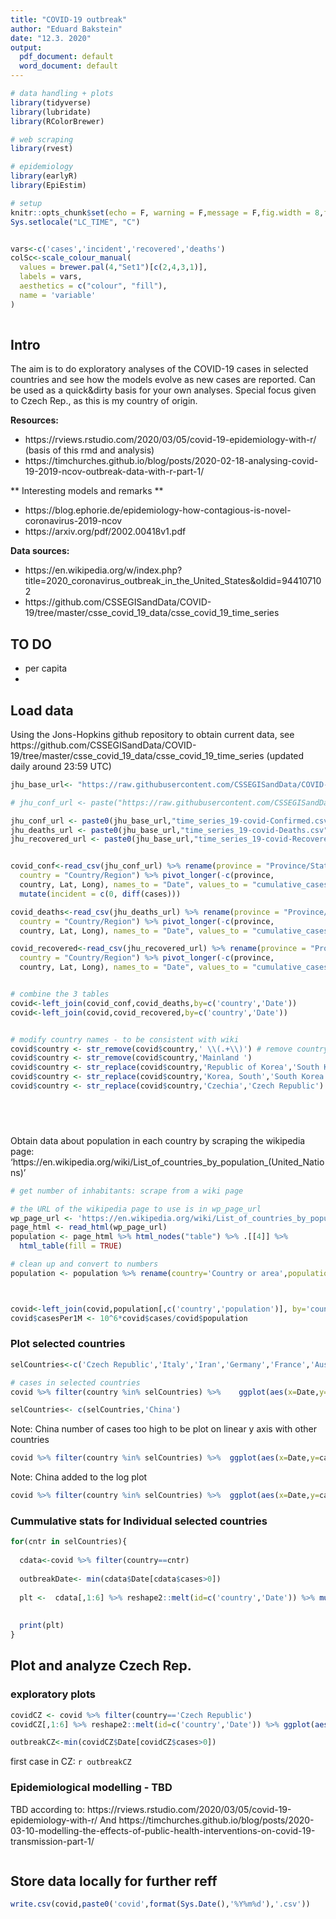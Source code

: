 ---
title: "COVID-19 outbreak"
author: "Eduard Bakstein"
date: "12.3. 2020"
output:
  pdf_document: default
  word_document: default
---

```{r settings-packages, echo=F,warning=F,message=F}

# data handling + plots
library(tidyverse)
library(lubridate)
library(RColorBrewer) 

# web scraping
library(rvest)

# epidemiology
library(earlyR)
library(EpiEstim)

# setup
knitr::opts_chunk$set(echo = F, warning = F,message = F,fig.width = 8,fig.height=5,cache=FALSE,dev="pdf")
Sys.setlocale("LC_TIME", "C")


vars<-c('cases','incident','recovered','deaths')
colSc<-scale_colour_manual(
  values = brewer.pal(4,"Set1")[c(2,4,3,1)],
  labels = vars,
  aesthetics = c("colour", "fill"),
  name = 'variable'
)
 


```


## Intro

The aim is to do exploratory analyses of the COVID-19 cases in selected countries and see how the models evolve as new cases are reported. Can be used as a quick&dirty basis for your own analyses. Special focus given to Czech Rep., as this is my country of origin.

**Resources:**

- https://rviews.rstudio.com/2020/03/05/covid-19-epidemiology-with-r/ (basis of this rmd and analysis)
- https://timchurches.github.io/blog/posts/2020-02-18-analysing-covid-19-2019-ncov-outbreak-data-with-r-part-1/

** Interesting models and remarks **

- https://blog.ephorie.de/epidemiology-how-contagious-is-novel-coronavirus-2019-ncov
- https://arxiv.org/pdf/2002.00418v1.pdf

**Data sources:**

- https://en.wikipedia.org/w/index.php?title=2020_coronavirus_outbreak_in_the_United_States&oldid=944107102
- https://github.com/CSSEGISandData/COVID-19/tree/master/csse_covid_19_data/csse_covid_19_time_series


## TO DO

 - per capita
 - 


## Load data
Using the Jons-Hopkins github repository to obtain current data, see
https://github.com/CSSEGISandData/COVID-19/tree/master/csse_covid_19_data/csse_covid_19_time_series (updated daily around 23:59 UTC)

```{r load-data}
jhu_base_url<- "https://raw.githubusercontent.com/CSSEGISandData/COVID-19/master/csse_covid_19_data/csse_covid_19_time_series/"

# jhu_conf_url <- paste("https://raw.githubusercontent.com/CSSEGISandData/", "COVID-19/master/csse_covid_19_data/", "csse_covid_19_time_series/", "time_series_19-covid-Confirmed.csv", sep = "")

jhu_conf_url <- paste0(jhu_base_url,"time_series_19-covid-Confirmed.csv")
jhu_deaths_url <- paste0(jhu_base_url,"time_series_19-covid-Deaths.csv")
jhu_recovered_url <- paste0(jhu_base_url,"time_series_19-covid-Recovered.csv")


covid_conf<-read_csv(jhu_conf_url) %>% rename(province = "Province/State", 
  country = "Country/Region") %>% pivot_longer(-c(province, 
  country, Lat, Long), names_to = "Date", values_to = "cumulative_cases") %>% arrange(province, Date) %>% group_by(country, Date) %>% summarise(cases=sum(cumulative_cases)) %>% mutate(Date=mdy(Date)) %>% arrange(country, Date) %>% group_by(country) %>% 
  mutate(incident = c(0, diff(cases))) 

covid_deaths<-read_csv(jhu_deaths_url) %>% rename(province = "Province/State", 
  country = "Country/Region") %>% pivot_longer(-c(province, 
  country, Lat, Long), names_to = "Date", values_to = "cumulative_cases") %>% arrange(province, Date) %>% group_by(country, Date) %>% summarise(deaths=sum(cumulative_cases)) %>% mutate(Date=mdy(Date)) %>% arrange(country, Date)

covid_recovered<-read_csv(jhu_recovered_url) %>% rename(province = "Province/State", 
  country = "Country/Region") %>% pivot_longer(-c(province, 
  country, Lat, Long), names_to = "Date", values_to = "cumulative_cases") %>% arrange(province, Date) %>% group_by(country, Date) %>% summarise(recovered=sum(cumulative_cases)) %>% mutate(Date=mdy(Date)) %>% arrange(country, Date)


# combine the 3 tables
covid<-left_join(covid_conf,covid_deaths,by=c('country','Date'))
covid<-left_join(covid,covid_recovered,by=c('country','Date')) 


# modify country names - to be consistent with wiki 
covid$country <- str_remove(covid$country,' \\(.+\\)') # remove country specifier (...republic of)
covid$country <- str_remove(covid$country,'Mainland ')
covid$country <- str_replace(covid$country,'Republic of Korea','South Korea')
covid$country <- str_replace(covid$country,'Korea, South','South Korea')
covid$country <- str_replace(covid$country,'Czechia','Czech Republic')



 

```

Obtain data about population in each country by scraping the wikipedia page: 'https://en.wikipedia.org/wiki/List_of_countries_by_population_(United_Nations)'

```{r number-inhabit}
# get number of inhabitants: scrape from a wiki page 

# the URL of the wikipedia page to use is in wp_page_url
wp_page_url <- 'https://en.wikipedia.org/wiki/List_of_countries_by_population_(United_Nations)'
page_html <- read_html(wp_page_url)
population <- page_html %>% html_nodes("table") %>% .[[4]] %>% 
  html_table(fill = TRUE)

# clean up and convert to numbers
population <- population %>% rename(country='Country or area',population2018='Population(1 July 2018)',population='Population(1 July 2019)') %>% mutate(country=str_replace(country,'\\[.+\\]','')) %>% mutate(population=as.numeric(str_replace_all(population,'\\,','')))



covid<-left_join(covid,population[,c('country','population')], by='country')
covid$casesPer1M <- 10^6*covid$cases/covid$population
```


### Plot selected countries
```{r}
selCountries<-c('Czech Republic','Italy','Iran','Germany','France','Austria','Slovakia','Poland','South Korea','US')

# cases in selected countries
covid %>% filter(country %in% selCountries) %>%    ggplot(aes(x=Date,y=cases,col=country)) + geom_line() + ggtitle('cummulative cases - comparison') # + facet_wrap(~country) + theme(legend.position = 'none')

selCountries<- c(selCountries,'China')

```

Note: China number of cases too high to be plot on linear y axis with other countries

```{r}
covid %>% filter(country %in% selCountries) %>%  ggplot(aes(x=Date,y=cases,col=country)) + scale_y_continuous(trans='log10',breaks = 10^(0:5),labels = function(x) format(x, scientific = FALSE)) + geom_line() + ggtitle('cummulative cases - Log plot') # + facet_wrap(~country) + theme(legend.position = 'none')

```

Note: China added to the log plot


```{r per-capita}

covid %>% filter(country %in% selCountries) %>%  ggplot(aes(x=Date,y=casesPer1M,col=country)) + scale_y_continuous(trans='log10',labels = function(x) format(x, scientific = FALSE)) + geom_line() + ggtitle('cummulative cases per 1 mil. inhabitants - Log plot') # + facet_wrap(~country) + theme(legend.position = 'none')


```


### Cummulative stats for Individual selected countries
```{r plot-it}


for(cntr in selCountries){
  
  cdata<-covid %>% filter(country==cntr)
  
  outbreakDate<- min(cdata$Date[cdata$cases>0])
  
  plt <-  cdata[,1:6] %>% reshape2::melt(id=c('country','Date')) %>% mutate(variable=fct_relevel(variable,vars)) %>% ggplot(aes(x=Date,y=value,col=variable)) + geom_line() + colSc+ ggtitle(paste0('COVID19 - ',cntr)) + xlim(outbreakDate-days(3),NA)# + facet_wrap(~country) + theme(legend.position = 'none')
  
  
  print(plt)
}

```

## Plot and analyze Czech Rep.


### exploratory plots
```{r plot-CZ}
covidCZ <- covid %>% filter(country=='Czech Republic') 
covidCZ[,1:6] %>% reshape2::melt(id=c('country','Date')) %>% ggplot(aes(x=Date,y=value,col=variable)) + geom_line() +colSc + ggtitle('COVID-19 Czech Republic')

outbreakCZ<-min(covidCZ$Date[covidCZ$cases>0])

```

first case in CZ: `r outbreakCZ`

### Epidemiological modelling - TBD

TBD according to: https://rviews.rstudio.com/2020/03/05/covid-19-epidemiology-with-r/
And https://timchurches.github.io/blog/posts/2020-03-10-modelling-the-effects-of-public-health-interventions-on-covid-19-transmission-part-1/



```{r epi-cz}


```

## Store data locally for further reff

```{r save-todays-data}

write.csv(covid,paste0('covid',format(Sys.Date(),'%Y%m%d'),'.csv'))

```


